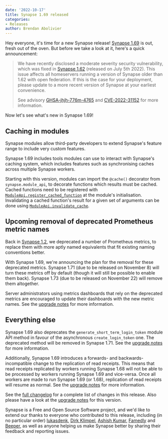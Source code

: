 ```yaml
---
date: '2022-10-17'
title: Synapse 1.69 released
categories:
- Releases
author: Brendan Abolivier
---
```


Hey everyone, it's time for a new Synapse release! [Synapse
1.69](https://github.com/matrix-org/synapse/releases/tag/v1.69.0) is out, fresh
out of the oven. But before we take a look at it, here's a quick announcement:

> We have recently disclosed a moderate severity security vulnerability, which
> was fixed in [Synapse
> 1.62](https://matrix.org/blog/2022/07/06/synapse-1-62-released/) (released on
> July 5th 2022). This issue affects all homeservers running a version of
> Synapse older than 1.62 with open federation. If this is the case for your
> deployment, please update to a more recent version of Synapse at your earliest
> convenience.
>
> See advisory
> [GHSA-jhjh-776m-4765](https://github.com/matrix-org/synapse/security/advisories/GHSA-jhjh-776m-4765)
> and [CVE-2022-31152](https://www.cve.org/CVERecord?id=CVE-2022-31152) for more
> information.

Now let's see what's new in Synapse 1.69!

## Caching in modules

Synapse modules allow third-party developers to extend Synapse's feature range
to include very custom features.

Synapse 1.69 includes tools modules can use to interact with Synapse's caching
system, which includes features such as synchronising caches across multiple
Synapse workers.

Starting with this version, modules can import the `@cache()` decorator from
`synapse.module_api`, to decorate functions which results must be cached. Cached
functions need to be registered with
[`ModuleApi.register_cached_function`](https://github.com/matrix-org/synapse/blob/v1.69.0/synapse/module_api/__init__.py#L839-L853)
at the module's initialisation. Invalidating a cached function's result for a
given set of arguments can be done using [`ModuleApi.invalidate_cache`](https://github.com/matrix-org/synapse/blob/v1.69.0rc1/synapse/module_api/__init__.py#L855-L872).

## Upcoming removal of deprecated Prometheus metric names

Back in [Synapse
1.2](https://matrix.org/blog/2019/07/25/synapse-1-2-0-released), we deprecated a
number of Prometheus metrics, to replace them with more aptly named equivalents
that fit existing naming conventions better.

With Synapse 1.69, we're announcing the plan for the removal for these
deprecated metrics. Synapse 1.71 (due to be released on November 8) will turn
these metrics off by default (though it will still be possible to enable them
back). Synapse 1.73 (due to be released on November 22) will remove them
altogether.

Server administrators using metrics dashboards that rely on the deprecated
metrics are encouraged to update their dashboards with the new metric names. See
the [upgrade
notes](https://matrix-org.github.io/synapse/v1.69/upgrade.html#deprecation-of-legacy-prometheus-metric-names) for more information.

## Everything else

Synapse 1.69 also deprecates the `generate_short_term_login_token` module API
method in favour of the asynchronous `create_login_token` one. The deprecated
method will be removed in Synapse 1.71. See the [upgrade
notes](https://matrix-org.github.io/synapse/v1.69/upgrade.html#deprecation-of-the-generate_short_term_login_token-module-api-method)
for more information.

Additionally, Synapse 1.69 introduces a forwards- and backwards-incompatible
change to the replication of read receipts. This means that read receipts
replicated by workers running Synapse 1.68 will not be able to be processed by
workers running Synapse 1.69 and vice-versa. Once all workers are made to run
Synapse 1.69 (or 1.68), replication of read receipts will resume as normal. See
the [upgrade
notes](https://matrix-org.github.io/synapse/v1.69/upgrade.html#changes-to-the-receipts-replication-streams) for more information.

See the [full
changelog](https://github.com/matrix-org/synapse/releases/tag/v1.69.0) for a
complete list of changes in this release. Also please have a look at the
[upgrade
notes](https://matrix-org.github.io/synapse/v1.69/upgrade#upgrading-to-v1690)
for this version.

Synapse is a Free and Open Source Software project, and we'd like to extend our
thanks to everyone who contributed to this release, including (in no particular
order) [lukasdenk](https://github.com/lukasdenk), [Dirk
Klimpel](https://github.com/dklimpel), [Ashish
Kumar](https://github.com/ashfame), [Famedly](https://www.famedly.com/) and
[Beeper](https://www.beeper.com/), as well as anyone helping us make Synapse
better by sharing their feedback and reporting issues.

